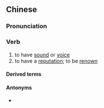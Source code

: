 {{also|有声}}
==Chinese==
{{zh-forms|s=有声}}

===Pronunciation===
{{zh-pron
|m=yǒushēng
|h=pfs=yû-sâng
|cat=v
}}

===Verb===
{{zh-verb}}

# to have [[sound]] or [[voice]]
# to have a [[reputation]]; to be [[renown]]

====Derived terms====
{{zh-der|有聲讀物|有聲書籍|有聲書}}

====Antonyms====
* {{zh-l|無聲|tr=wúshēng}}